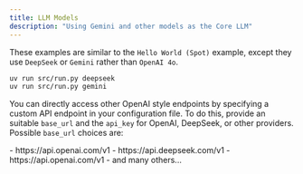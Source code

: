 ```yaml
---
title: LLM Models
description: "Using Gemini and other models as the Core LLM"
---
```


These examples are similar to the `Hello World (Spot)` example, except they use `DeepSeek` or `Gemini` rather than `OpenAI 4o`.

```bash LLM Models
uv run src/run.py deepseek
uv run src/run.py gemini
```

You can directly access other OpenAI style endpoints by specifying a custom API endpoint in your configuration file. To do this, provide an suitable `base_url` and the `api_key` for OpenAI, DeepSeek, or other providers. Possible `base_url` choices are:

<AccordionGroup>
    <Card>
    - https://api.openai.com/v1
    </Card>
    <Card>
    - https://api.deepseek.com/v1
    </Card>
    <Card>
    - https://api.openai.com/v1
    </Card>
    <Card>
    - and many others...
    </Card> 
</AccordionGroup>
